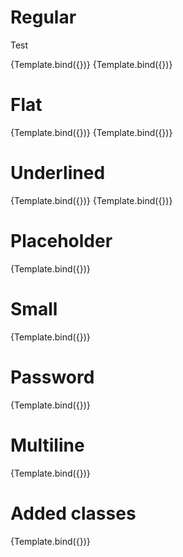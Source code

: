 
<Meta title="Components/TextField" component={TextField} />


# Regular

Test

<Canvas>
    <Story name="Regular">{Template.bind({})}</Story>
    <Story
        name="Regular/Disabled"
        args={{
            disabled: true,
        }}
    >
        {Template.bind({})}
    </Story>
</Canvas>

# Flat

<Canvas>
    <Story
        name="Flat"
        args={{
            variant: 'flat',
        }}
    >
        {Template.bind({})}
    </Story>
    <Story
        name="Disabled"
        args={{
            variant: 'flat',
            disabled: true,
        }}
    >
        {Template.bind({})}
    </Story>
</Canvas>

# Underlined

<Canvas>
    <Story
        name="Underlined"
        args={{
            variant: 'underlined',
        }}
    >
        {Template.bind({})}
    </Story>
    <Story
        name="Underlined/Disabled"
        args={{
            variant: 'underlined',
            disabled: true,
        }}
    >
        {Template.bind({})}
    </Story>
</Canvas>

# Placeholder

<Canvas>
    <Story
        name="Placeholder"
        args={{
            value: '',
            placeholder: 'Placeholder',
        }}
    >
        {Template.bind({})}
    </Story>
</Canvas>

# Small

<Canvas>
    <Story
        name="Small"
        args={{
            size: 'small',
            variant: 'flat',
        }}
    >
        {Template.bind({})}
    </Story>
</Canvas>

# Password

<Canvas>
    <Story
        name="Password"
        args={{
            type: 'password',
        }}
    >
        {Template.bind({})}
    </Story>
</Canvas>

# Multiline

<Canvas>
    <Story
        name="Multiline"
        args={{
            multiline: true,
            rows: 4,
            value: 'Coucou\nCoucou\nCoucou\nCoucou\nCoucou\nCoucou\nCoucou\nCoucou\n',
        }}
    >
        {Template.bind({})}
    </Story>
</Canvas>

# Added classes

<Canvas>
    <Story
        name="Added classes"
        args={{
            classes: {
                container : 'ds-p-8',
                input: 'ds-italic'
            }
        }}
    >
        {Template.bind({})}
    </Story>
</Canvas>
